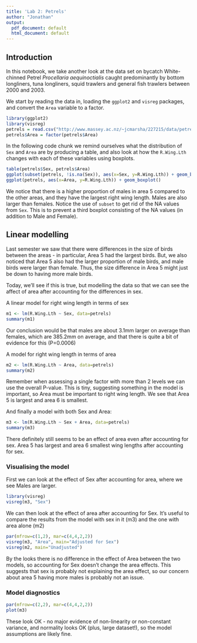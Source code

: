```yaml
---
title: 'Lab 2: Petrels'
author: "Jonathan"
output:
  pdf_document: default
  html_document: default
---
```


## Introduction

In this notebook, we take another look at the data set on bycatch White-chinned Petrel *Procellaria aequinoctialis* caught predominantly by bottom longliners, tuna longliners, squid trawlers and general fish trawlers between 2000 and 2003.

We start by reading the data in, loading the `ggplot2` and `visreg` packages, and convert the `Area` variable to a factor.

```r
library(ggplot2)
library(visreg)
petrels = read.csv("http://www.massey.ac.nz/~jcmarsha/227215/data/petrels.csv")
petrels$Area = factor(petrels$Area)
```

In the following code chunk we remind ourselves what the distribution of `Sex` and `Area` are by producing a table, and also look at how the `R.Wing.Lth` changes with each of these variables using boxplots.

```r
table(petrels$Sex, petrels$Area)
ggplot(subset(petrels, !is.na(Sex)), aes(x=Sex, y=R.Wing.Lth)) + geom_boxplot()
ggplot(petrels, aes(x=Area, y=R.Wing.Lth)) + geom_boxplot()
```

We notice that there is a higher proportion of males in area 5 compared to the other areas, and they have the largest right wing length. Males are also larger than females. Notice the use of `subset` to get rid of the NA values from `Sex`. This is to prevent a third boxplot consisting of the NA values (in addition to Male and Female).

## Linear modelling

Last semester we saw that there were differences in the size of birds between the areas - in particular, Area 5 had the largest birds. But, we also noticed that Area 5 also had the larger proportion of male birds, and male birds were larger than female. Thus, the size difference in Area 5 might just be down to having more male birds.

Today, we'll see if this is true, but modelling the data so that we can see the affect of area after accounting for the differences in sex.

A linear model for right wing length in terms of sex

```r
m1 <- lm(R.Wing.Lth ~ Sex, data=petrels)
summary(m1)
```

Our conclusion would be that males are about 3.1mm larger on average than females, which are 385.2mm on average, and that there is quite a bit of evidence for this (P=0.0006)

A model for right wing length in terms of area

```r
m2 <- lm(R.Wing.Lth ~ Area, data=petrels)
summary(m2)
```

Remember when assessing a single factor with more than 2 levels we can use the overall P-value. This is tiny, suggesting something in the model is important, so Area must be important to right wing length. We see that Area 5 is largest and area 6 is smallest.

And finally a model with both Sex and Area:

```r
m3 <- lm(R.Wing.Lth ~ Sex + Area, data=petrels)
summary(m3)
```

There definitely still seems to be an effect of area even after accounting for sex. Area 5 has largest and area 6 smallest wing lengths after accounting for sex. 

### Visualising the model

First we can look at the effect of Sex after accounting for area, where we see Males are larger.

```r
library(visreg)
visreg(m3, "Sex")
```

We can then look at the effect of area after accounting for Sex. It's useful to compare the results from the model with sex in it (m3) and the one with area alone (m2)

```r
par(mfrow=c(1,2), mar=c(4,4,2,2))
visreg(m3, "Area", main="Adjusted for Sex")
visreg(m2, main="Unadjusted")
```

By the looks there is no difference in the effect of Area between the two models, so accounting for Sex doesn't change the area effects. This suggests that sex is probably not explaining the area effect, so our concern about area 5 having more males is probably not an issue.

### Model diagnostics

```r
par(mfrow=c(2,2), mar=c(4,4,2,2))
plot(m3)
```

These look OK - no major evidence of non-linearity or non-constant variance, and normality looks OK (plus, large dataset!), so the model assumptions are likely fine.
